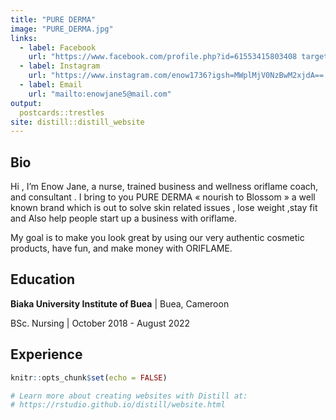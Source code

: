 ```yaml
---
title: "PURE DERMA"
image: "PURE_DERMA.jpg"
links:
  - label: Facebook
    url: "https://www.facebook.com/profile.php?id=61553415803408 target = '_blank' "
  - label: Instagram
    url: "https://www.instagram.com/enow1736?igsh=MWplMjV0NzBwM2xjdA== target = '_blank' "
  - label: Email
    url: "mailto:enowjane5@mail.com"
output:
  postcards::trestles
site: distill::distill_website
---
```

 
## Bio

Hi , I’m Enow Jane, a nurse, trained business and wellness oriflame coach, and consultant . I bring to you PURE DERMA « nourish to Blossom » a well known brand which is out to solve skin related issues  , lose weight ,stay fit  and Also help people start up a business with oriflame.                      
 
My goal is to make you look great  by using our very authentic cosmetic products, have fun, and make money with ORIFLAME.


## Education

**Biaka University Institute of Buea** | Buea, Cameroon

BSc. Nursing | October 2018 - August 2022


## Experience

```r
knitr::opts_chunk$set(echo = FALSE)

# Learn more about creating websites with Distill at:
# https://rstudio.github.io/distill/website.html

```

